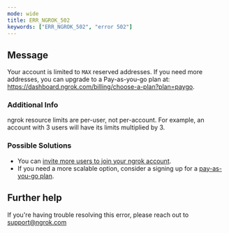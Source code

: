```yaml
---
mode: wide
title: ERR_NGROK_502
keywords: ["ERR_NGROK_502", "error 502"]
---
```


## Message

Your account is limited to `MAX` reserved addresses. If you need more addresses, you can upgrade to a Pay-as-you-go plan at: https://dashboard.ngrok.com/billing/choose-a-plan?plan=paygo.

### Additional Info

ngrok resource limits are per-user, not per-account. For example, an account with 3 users will have its limits multiplied by 3.

### Possible Solutions

- You can [invite more users to join your ngrok account](/iam/users/#invitations).
- If you need a more scalable option, consider a signing up for a [pay-as-you-go plan](https://ngrok.com/pricing).

## Further help

If you're having trouble resolving this error, please reach out to [support@ngrok.com](mailto:support@ngrok.com?subject=Help%20with%20ERR_NGROK_502)
